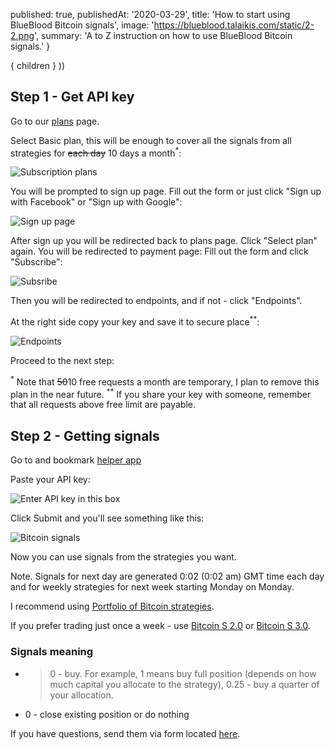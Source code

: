 

  published: true,
  publishedAt: '2020-03-29',
  title: 'How to start using BlueBlood Bitcoin signals',
  image: 'https://blueblood.talaikis.com/static/2-2.png',
  summary: 'A to Z instruction on how to use BlueBlood Bitcoin signals.'
}

  <BlogPost path={router.pathname} meta={meta}>
    { children }
  </BlogPost>
))

## Step 1 - Get API key

Go to our [plans](https://rapidapi.com/talaikis.tadas/api/blueblood-bitcoin-trading-signals/pricing) page.

Select Basic plan, this will be enough to cover all the signals from all strategies for ~~each day~~ 10 days a month<sup>*</sup>:

![Subscription plans](/static/1-1.png "Subscription plans")

You will be prompted to sign up page. Fill out the form or just click "Sign up with Facebook" or "Sign up with Google":

![Sign up page](/static/1-2.png "Sign up page")

After sign up you will be redirected back to plans page. Click "Select plan" again. You will be redirected to payment page: Fill out the form and click "Subscribe":

![Subsribe](/static/1-4.png "Subsribe")

Then you will be redirected to endpoints, and if not - click "Endpoints".

At the right side copy your key and save it to secure place<sup>**</sup>:

![Endpoints](/static/1-3.png "Endpoints")

Proceed to the next step:

<sup>*</sup> Note that ~~50~~10 free requests a month are temporary, I plan to remove this plan in the near future.
<sup>**</sup> If you share your key with someone, remember that all requests above free limit are payable.

## Step 2 - Getting signals

Go to and bookmark [helper app](https://bitcoin.talaikis.com/)

Paste your API key:

![Enter API key in this box](/static/2-1.png "Enter API key in this box")

Click Submit and you'll see something like this:

![Bitcoin signals](/static/2-2.png "Bitcoin signals")

Now you can use signals from the strategies you want.

Note. Signals for next day are generated 0:02 (0:02 am) GMT time each day and for weekly strategies for next week starting Monday on Monday.

I recommend using [Portfolio of Bitcoin strategies](/bitcoin-idx-trading-strategy).

If you prefer trading just once a week - use [Bitcoin S 2.0](/bitcoin-s-2-trading-strategy) or [Bitcoin S 3.0](/bitcoin-s-3-trading-strategy).

### Signals meaning

- > 0 - buy. For example, 1 means buy full position (depends on how much capital you allocate to the strategy), 0.25 - buy a quarter of your allocation.
- 0 - close existing position or do nothing

If you have questions, send them via form located [here](https://talaikis.com).
